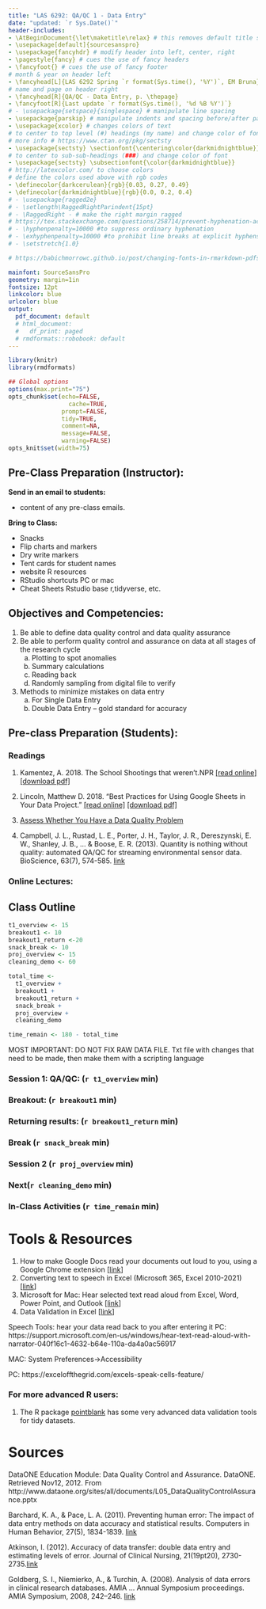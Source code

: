 ```yaml
---
title: "LAS 6292: QA/QC 1 - Data Entry"
date: "updated: `r Sys.Date()`"
header-includes:
- \AtBeginDocument{\let\maketitle\relax} # this removes default title section
- \usepackage[default]{sourcesanspro}
- \usepackage{fancyhdr} # modify header into left, center, right
- \pagestyle{fancy} # cues the use of fancy headers
- \fancyfoot{} # cues the use of fancy footer
# month & year on header left
- \fancyhead[L]{LAS 6292 Spring `r format(Sys.time(), '%Y')`, EM Bruna} 
# name and page on header right
- \fancyhead[R]{QA/QC - Data Entry, p. \thepage} 
- \fancyfoot[R]{Last update `r format(Sys.time(), '%d %B %Y')`}
# - \usepackage{setspace}{singlespace} # manipulate line spacing 
- \usepackage{parskip} # manipulate indents and spacing before/after paragra phs 
- \usepackage{xcolor} # changes colors of text
# to center to top level (#) headings (my name) and change color of font
# more info # https://www.ctan.org/pkg/sectsty
- \usepackage{sectsty} \sectionfont{\centering\color{darkmidnightblue}}
# to center to sub-sub-headings (###) and change color of font
- \usepackage{sectsty} \subsectionfont{\color{darkmidnightblue}}
# http://latexcolor.com/ to choose colors
# define the colors used above with rgb codes
- \definecolor{darkcerulean}{rgb}{0.03, 0.27, 0.49}
- \definecolor{darkmidnightblue}{rgb}{0.0, 0.2, 0.4}
# - \usepackage{ragged2e}
# - \setlength\RaggedRightParindent{15pt}
# - \RaggedRight - # make the right margin ragged
# https://tex.stackexchange.com/questions/258714/prevent-hyphenation-across-lines-enforce-right-margin
# - \hyphenpenalty=10000 #to suppress ordinary hyphenation
# - \exhyphenpenalty=10000 #to prohibit line breaks at explicit hyphens.
# - \setstretch{1.0}

# https://babichmorrowc.github.io/post/changing-fonts-in-rmarkdown-pdfs/

mainfont: SourceSansPro
geometry: margin=1in
fontsize: 12pt
linkcolor: blue
urlcolor: blue
output:
  pdf_document: default
  # html_document:
  #   df_print: paged
  # rmdformats::robobook: default
---
```


```r
library(knitr)
library(rmdformats)

## Global options
options(max.print="75")
opts_chunk$set(echo=FALSE,
	             cache=TRUE,
               prompt=FALSE,
               tidy=TRUE,
               comment=NA,
               message=FALSE,
               warning=FALSE)
opts_knit$set(width=75)
```

## Pre-Class Preparation (Instructor):  

**Send in an email to students:  **  

  * content of any pre-class emails.

**Bring to Class:  **  

  * Snacks
  * Flip charts and markers
  * Dry write markers
  * Tent cards for student names
  * website R resources
  * RStudio shortcuts PC or mac
  * Cheat Sheets Rstudio base r,tidyverse, etc.

## Objectives and Competencies:   

1. Be able to define data quality control and data quality assurance
2. Be able to perform quality control and assurance on data at all stages of the research cycle
    a.	Plotting to spot anomalies
    b.	Summary calculations
    c.	Reading back
    d.	Randomly sampling from digital file to verify
3. Methods to minimize mistakes on data entry
    a. For Single Data Entry
    b. Double Data Entry – gold standard for accuracy
	
  

## Pre-class Preparation (Students):

### **Readings**

1.  Kamentez, A. 2018. The School Shootings that weren’t.NPR  [[read online]](http://tinyurl.com/y77p3o36)  [[download pdf]](https://github.com/BrunaLab/LAS6292_DataManagement/blob/master/Assigned_Readings/Kamenetz_2018.pdf)

2.  Lincoln, Matthew D. 2018. "Best Practices for Using Google Sheets in Your Data Project."  [[read online]](https://matthewlincoln.net/2018/03/26/best-practices-for-using-google-sheets-in-your-data-project.html) [[download pdf]](https://github.com/BrunaLab/LAS6292_DataManagement/blob/master/Assigned_Readings/Lincoln_2018.pdf)

3. [Assess Whether You Have a Data Quality Problem](https://hbr.org/2016/07/assess-whether-you-have-a-data-quality-problem?ab=at_articlepage_recommendedarticles_bottom1x1)

1. Campbell, J. L., Rustad, L. E., Porter, J. H., Taylor, J. R., Dereszynski, E. W., Shanley, J. B., ... & Boose, E. R. (2013). Quantity is nothing without quality: automated QA/QC for streaming environmental sensor data. BioScience, 63(7), 574-585. [link](https://www.nrs.fs.fed.us/pubs/jrnl/2013/nrs_2013_campbell-j_002.pdf)


### **Online Lectures:**  




## Class Outline


```r
t1_overview <- 15
breakout1 <- 10
breakout1_return <-20
snack_break <- 10
proj_overview <- 15
cleaning_demo <- 60

total_time <- 
  t1_overview + 
  breakout1 + 
  breakout1_return + 
  snack_break + 
  proj_overview + 
  cleaning_demo 

time_remain <- 180 - total_time
```
MOST IMPORTANT: DO NOT FIX RAW DATA FILE. Txt file with changes that need to be made, then make them with a scripting language

### **Session 1: QA/QC:** (`r t1_overview` min)

### **Breakout:** (`r breakout1` min)

### **Returning results:** (`r breakout1_return` min)

### **Break** (`r snack_break` min)

### **Session 2**  (`r proj_overview` min)

### **Next**(`r cleaning_demo` min)

### **In-Class Activities** (`r time_remain` min)

# Tools & Resources

1. How to make Google Docs read your documents out loud to you, using a Google Chrome extension [[link](https://www.businessinsider.com/how-to-make-google-docs-read-to-you)]
1. Converting text to speech in Excel (Microsoft 365, Excel 2010-2021)[[link](https://support.microsoft.com/en-us/office/converting-text-to-speech-in-excel-3f2ca8c0-90e2-4391-8e69-573832ea7300)]
1. Microsoft for Mac: Hear selected text read aloud from Excel, Word, Power Point, and Outlook [[link](https://support.microsoft.com/en-gb/office/hear-selected-text-read-aloud-ce9fb073-2a4d-44d2-95f7-6a532f0ab112)]
1. Data Validation in Excel [[link](https://support.microsoft.com/en-us/office/apply-data-validation-to-cells-29fecbcc-d1b9-42c1-9d76-eff3ce5f7249)]

Speech Tools: hear your data read back to you after entering it
PC: https://support.microsoft.com/en-us/windows/hear-text-read-aloud-with-narrator-040f16c1-4632-b64e-110a-da4a0ac56917

MAC: System Preferences->Accessibility

PC: https://exceloffthegrid.com/excels-speak-cells-feature/

### **For more advanced R users:** 
1. The R package [pointblank](https://github.com/rich-iannone/pointblank) has some very advanced data validation tools for tidy datasets.

# Sources

DataONE Education Module: Data Quality Control and Assurance. DataONE. Retrieved Nov12, 2012. From http://www.dataone.org/sites/all/documents/L05_DataQualityControlAssurance.pptx 

Barchard, K. A., & Pace, L. A. (2011). Preventing human error: The impact of data entry methods on data accuracy and statistical results. Computers in Human Behavior, 27(5), 1834-1839. [link](https://www.sciencedirect.com/science/article/pii/S0747563211000707?via%3Dihub)

Atkinson, I. (2012). Accuracy of data transfer: double data entry and estimating levels of error. Journal of Clinical Nursing, 21(19pt20), 2730-2735.[link](https://onlinelibrary.wiley.com/doi/full/10.1111/j.1365-2702.2012.04353.x)

Goldberg, S. I., Niemierko, A., & Turchin, A. (2008). Analysis of data errors in clinical research databases. AMIA ... Annual Symposium proceedings. AMIA Symposium, 2008, 242–246. [link](https://www.ncbi.nlm.nih.gov/pmc/articles/PMC2656002/)





